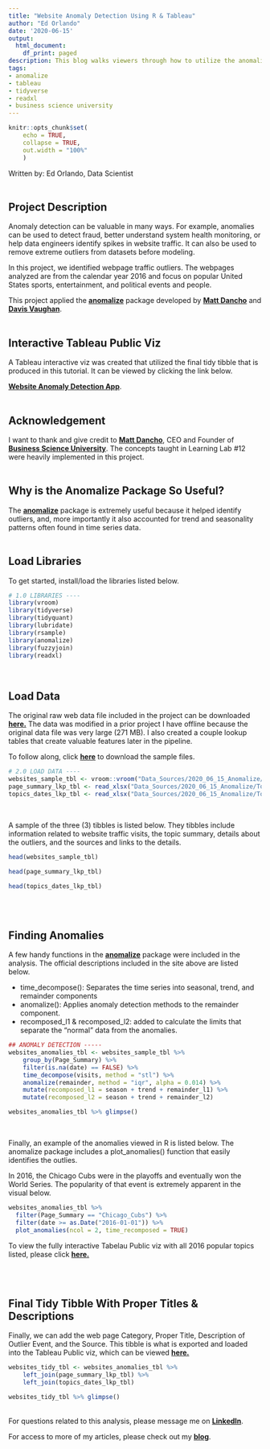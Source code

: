 ```yaml
---
title: "Website Anomaly Detection Using R & Tableau"
author: "Ed Orlando"
date: '2020-06-15'
output:
  html_document:
    df_print: paged
description: This blog walks viewers through how to utilize the anomalize package in R.
tags:
- anomalize
- tableau
- tidyverse
- readxl
- business science university
---
```


```r
knitr::opts_chunk$set(
    echo = TRUE,
    collapse = TRUE,
    out.width = "100%"
    )
```


Written by: Ed Orlando, Data Scientist
<br><br>

## Project Description
Anomaly detection can be valuable in many ways.  For example, anomalies can be used to detect fraud, better understand system health monitoring, or help data engineers identify spikes in website traffic.  It can also be used to remove extreme outliers from datasets before modeling.

In this project, we identified webpage traffic outliers.  The webpages analyzed are from the calendar year 2016 and focus on popular United States sports, entertainment, and political events and people.       

This project applied the **[anomalize](<https://business-science.github.io/anomalize/>)** package developed by **[Matt Dancho](<https://www.linkedin.com/in/mattdancho/>)** and **[Davis Vaughan](<https://www.linkedin.com/in/davis-vaughan/>)**.
<br><br>

## Interactive Tableau Public Viz
A Tableau interactive viz was created that utilized the final tidy tibble that is produced in this tutorial.  It can be viewed by clicking the link below.

**[Website Anomaly Detection App](<https://public.tableau.com/profile/ed.orlando#!/vizhome/WebsiteAnomalyDetection/WebsiteAnomalyDetection>)**.
<br><br>

## Acknowledgement
I want to thank and give credit to **[Matt Dancho](<https://www.linkedin.com/in/mattdancho/>)**, CEO and Founder of **[Business Science University](<https://www.business-science.io/>)**.  The concepts taught in Learning Lab #12 were heavily implemented in this project.
<br><br>

## Why is the Anomalize Package So Useful?
The **[anomalize](<https://business-science.github.io/anomalize/>)** package is extremely useful because it helped identify outliers, and, more importantly it also accounted for trend and seasonality patterns often found in time series data.
<br><br>


## Load Libraries

To get started, install/load the libraries listed below.

```r
# 1.0 LIBRARIES ----
library(vroom)
library(tidyverse)
library(tidyquant)
library(lubridate)
library(rsample)
library(anomalize)
library(fuzzyjoin)
library(readxl)
```

<br>

## Load Data

The original raw web data file included in the project can be downloaded **[here.](<https://www.kaggle.com/c/web-traffic-time-series-forecasting/data>)**  The data was modified in a prior project I have offline because the original data file was very large (271 MB).  I also created a couple lookup tables that create valuable features later in the pipeline.  

To follow along, click **[here](https://ed-orlando-07-blog-site.netlify.app/zip_files/Anomalize.zip)** to download the sample files.

```r
# 2.0 LOAD DATA ----
websites_sample_tbl <- vroom::vroom("Data_Sources/2020_06_15_Anomalize/websites_sample_tbl.csv", delim = ",")
page_summary_lkp_tbl <- read_xlsx("Data_Sources/2020_06_15_Anomalize/Topics_Dates_LKP.xlsx", sheet = "Sheet1")
topics_dates_lkp_tbl <- read_xlsx("Data_Sources/2020_06_15_Anomalize/Topics_Dates_LKP.xlsx", sheet = "Sheet2")
```
<br>

A sample of the three (3) tibbles is listed below.  They tibbles include information related to website traffic visits, the topic summary, details about the outliers, and the sources and links to the details. 

```r
head(websites_sample_tbl)
```

```r
head(page_summary_lkp_tbl)
```

```r
head(topics_dates_lkp_tbl)
```

<br>
<br>

## Finding Anomalies

A few handy functions in the **[anomalize](<https://business-science.github.io/anomalize/>)** package were included in the analysis.  The official descriptions included in the site above are listed below.  

* time_decompose(): Separates the time series into seasonal, trend, and remainder components  
* anomalize(): Applies anomaly detection methods to the remainder component.  
* recomposed_l1 & recomposed_l2: added to calculate the limits that separate the “normal” data from the anomalies.

```r
## ANOMALY DETECTION -----
websites_anomalies_tbl <- websites_sample_tbl %>%
    group_by(Page_Summary) %>%
    filter(is.na(date) == FALSE) %>%
    time_decompose(visits, method = "stl") %>%
    anomalize(remainder, method = "iqr", alpha = 0.014) %>%
    mutate(recomposed_l1 = season + trend + remainder_l1) %>%
    mutate(recomposed_l2 = season + trend + remainder_l2)
```

```r
websites_anomalies_tbl %>% glimpse()
```

<br>

Finally, an example of the anomalies viewed in R is listed below. The anomalize package includes a plot_anomalies() function that easily identifies the outlies.

In 2016, the Chicago Cubs were in the playoffs and eventually won the World Series.  The popularity of that event is extremely apparent in the visual below. 
```r
websites_anomalies_tbl %>%
  filter(Page_Summary == "Chicago_Cubs") %>%
  filter(date >= as.Date("2016-01-01")) %>%
  plot_anomalies(ncol = 2, time_recomposed = TRUE)
```

To view the fully interactive Tabelau Public viz with all 2016 popular topics listed, please click **[here.](<https://public.tableau.com/profile/ed.orlando#!/vizhome/WebsiteAnomalyDetection/WebsiteAnomalyDetection>)**

<br>
<br>

## Final Tidy Tibble With Proper Titles & Descriptions

Finally, we can add the web page Category, Proper Title, Description of Outlier Event, and the Source.  This tibble is what is exported and loaded into the Tableau Public viz, which can be viewed **[here.](<https://public.tableau.com/profile/ed.orlando#!/vizhome/WebsiteAnomalyDetection/WebsiteAnomalyDetection>)**

```r
websites_tidy_tbl <- websites_anomalies_tbl %>%
    left_join(page_summary_lkp_tbl) %>%
    left_join(topics_dates_lkp_tbl)
```

```r
websites_tidy_tbl %>% glimpse()
```

<br>
For questions related to this analysis, please message me on **[LinkedIn](<https://www.linkedin.com/in/edorlando07/>)**.  

For access to more of my articles, please check out my **[blog](<https://ed-orlando-07-blog-site.netlify.app/>)**.

